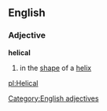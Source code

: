==English==
===Adjective===
'''helical'''
#in the [[shape]] of a [[helix]]
[[Category:English adjectives]]

[[pl:Helical]]